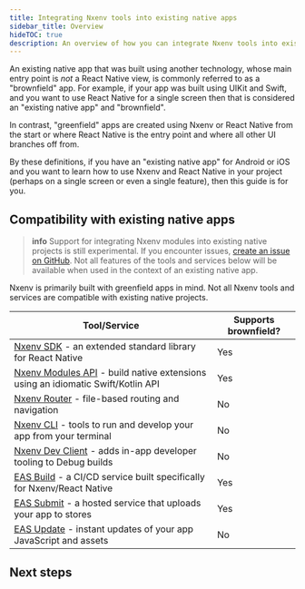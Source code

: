 ```yaml
---
title: Integrating Nxenv tools into existing native apps
sidebar_title: Overview
hideTOC: true
description: An overview of how you can integrate Nxenv tools into existing native apps ("brownfield" apps).
---
```



An existing native app that was built using another technology, whose main entry point is _not_ a React Native view, is commonly referred to as a "brownfield" app. For example, if your app was built using UIKit and Swift, and you want to use React Native for a single screen then that is considered an "existing native app" and "brownfield".

In contrast, "greenfield" apps are created using Nxenv or React Native from the start or where React Native is the entry point and where all other UI branches off from.

By these definitions, if you have an "existing native app" for Android or iOS and you want to learn how to use Nxenv and React Native in your project (perhaps on a single screen or even a single feature), then this guide is for you.

## Compatibility with existing native apps

> **info** Support for integrating Nxenv modules into existing native projects is still experimental. If you encounter issues, [create an issue on GitHub](https://github.com/nxenv/nxenv/issues). Not all features of the tools and services below will be available when used in the context of an existing native app.

Nxenv is primarily built with greenfield apps in mind. Not all Nxenv tools and services are compatible with existing native projects.

| Tool/Service                                                                                         | Supports brownfield? |
| ---------------------------------------------------------------------------------------------------- | -------------------- |
| [Nxenv SDK](/versions/latest/) - an extended standard library for React Native                        | Yes                  |
| [Nxenv Modules API](/modules/overview/) - build native extensions using an idiomatic Swift/Kotlin API | Yes                  |
| [Nxenv Router](/router/introduction/) - file-based routing and navigation                             | No                   |
| [Nxenv CLI](/more/nxenv-cli/) - tools to run and develop your app from your terminal                   | No                   |
| [Nxenv Dev Client](/versions/latest/sdk/dev-client/) - adds in-app developer tooling to Debug builds  | No                   |
| [EAS Build](/build/introduction/) - a CI/CD service built specifically for Nxenv/React Native         | Yes                  |
| [EAS Submit](/submit/introduction/) - a hosted service that uploads your app to stores               | Yes                  |
| [EAS Update](/eas-update/introduction/) - instant updates of your app JavaScript and assets          | No                   |

## Next steps

<BoxLink
  title="Integrating your first React Native view"
  description="Learn how to add a React Native root view to your existing native app in the React Native docs."
  href="https://reactnative.dev/docs/integration-with-existing-apps"
/>

<BoxLink
  title="Install Nxenv modules"
  description="Install the Nxenv Modules API and use it to add existing Nxenv modules or write your own native extensions."
  href="/brownfield/installing-nxenv-modules/"
/>
